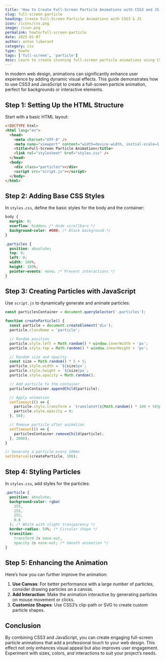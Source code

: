 ```yaml
---
title: 'How to Create Full-Screen Particle Animations with CSS3 and JS'
slug: full-screen-particle
heading: Create Full-Screen Particle Animations with CSS3 & JS
icon: /icons/css.png
image: /icon.png
permalink: howto/full-screen-particle
date: 2025-01-07
author: anton liberant
category: css
type: howto
tags: ['full-screen', 'particle']
desc: Learn to create stunning full-screen particle animations using CSS3 and JavaScript, enhancing visual appeal and user engagement on your website.
---
```


In modern web design, animations can significantly enhance user experience by adding dynamic visual effects. This guide demonstrates how to use CSS3 and JavaScript to create a full-screen particle animation, perfect for backgrounds or interactive elements.

## Step 1: Setting Up the HTML Structure

Start with a basic HTML layout:

```html
<!DOCTYPE html>
<html lang="en">
  <head>
    <meta charset="UTF-8" />
    <meta name="viewport" content="width=device-width, initial-scale=1.0" />
    <title>Full-Screen Particle Animation</title>
    <link rel="stylesheet" href="styles.css" />
  </head>
  <body>
    <div class="particles"></div>
    <script src="script.js"></script>
  </body>
</html>
```

## Step 2: Adding Base CSS Styles

In `styles.css`, define the basic styles for the body and the container:

```css
body {
  margin: 0;
  overflow: hidden; /* Hide scrollbars */
  background-color: #000; /* Black background */
}

.particles {
  position: absolute;
  top: 0;
  left: 0;
  width: 100%;
  height: 100%;
  pointer-events: none; /* Prevent interactions */
}
```

## Step 3: Creating Particles with JavaScript

Use `script.js` to dynamically generate and animate particles:

```js
const particlesContainer = document.querySelector('.particles');

function createParticle() {
  const particle = document.createElement('div');
  particle.className = 'particle';

  // Random position
  particle.style.left = Math.random() * window.innerWidth + 'px';
  particle.style.top = Math.random() * window.innerHeight + 'px';

  // Random size and opacity
  const size = Math.random() * 5 + 5;
  particle.style.width = `${size}px`;
  particle.style.height = `${size}px`;
  particle.style.opacity = Math.random();

  // Add particle to the container
  particlesContainer.appendChild(particle);

  // Apply animation
  setTimeout(() => {
    particle.style.transform = `translateY(${Math.random() * 100 + 50}px)`;
    particle.style.opacity = 0;
  }, 50);

  // Remove particle after animation
  setTimeout(() => {
    particlesContainer.removeChild(particle);
  }, 2000);
}

// Generate a particle every 100ms
setInterval(createParticle, 100);
```

## Step 4: Styling Particles

In `styles.css`, add styles for the particles:

```css
.particle {
  position: absolute;
  background-color: rgba(
    255,
    255,
    255,
    0.8
  ); /* White with slight transparency */
  border-radius: 50%; /* Circular shape */
  transition:
    transform 2s ease-out,
    opacity 2s ease-out; /* Smooth animation */
}
```

## Step 5: Enhancing the Animation

Here’s how you can further improve the animation:

1. **Use Canvas**: For better performance with a large number of particles, consider drawing particles on a canvas.
2. **Add Interaction**: Make the animation interactive by generating particles on mouse movement or clicks.
3. **Customize Shapes**: Use CSS3’s clip-path or SVG to create custom particle shapes.

## Conclusion

By combining CSS3 and JavaScript, you can create engaging full-screen particle animations that add a professional touch to your web design. This effect not only enhances visual appeal but also improves user engagement. Experiment with sizes, colors, and interactions to suit your project’s needs.
